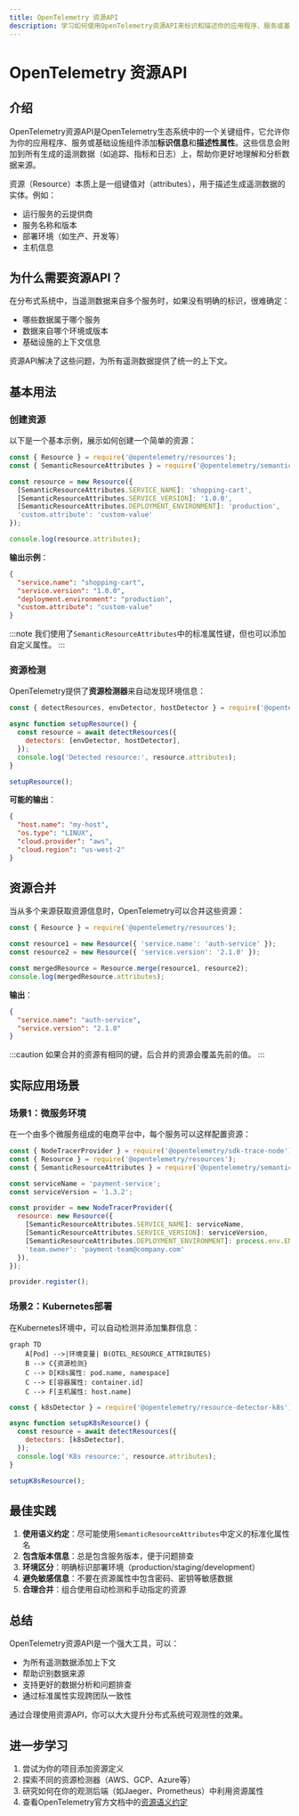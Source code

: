 ```yaml
---
title: OpenTelemetry 资源API
description: 学习如何使用OpenTelemetry资源API来标识和描述你的应用程序、服务或基础设施组件。
---
```


# OpenTelemetry 资源API

## 介绍

OpenTelemetry资源API是OpenTelemetry生态系统中的一个关键组件，它允许你为你的应用程序、服务或基础设施组件添加**标识信息**和**描述性属性**。这些信息会附加到所有生成的遥测数据（如追踪、指标和日志）上，帮助你更好地理解和分析数据来源。

资源（Resource）本质上是一组键值对（attributes），用于描述生成遥测数据的实体。例如：
- 运行服务的云提供商
- 服务名称和版本
- 部署环境（如生产、开发等）
- 主机信息

## 为什么需要资源API？

在分布式系统中，当遥测数据来自多个服务时，如果没有明确的标识，很难确定：
- 哪些数据属于哪个服务
- 数据来自哪个环境或版本
- 基础设施的上下文信息

资源API解决了这些问题，为所有遥测数据提供了统一的上下文。

## 基本用法

### 创建资源

以下是一个基本示例，展示如何创建一个简单的资源：

```javascript
const { Resource } = require('@opentelemetry/resources');
const { SemanticResourceAttributes } = require('@opentelemetry/semantic-conventions');

const resource = new Resource({
  [SemanticResourceAttributes.SERVICE_NAME]: 'shopping-cart',
  [SemanticResourceAttributes.SERVICE_VERSION]: '1.0.0',
  [SemanticResourceAttributes.DEPLOYMENT_ENVIRONMENT]: 'production',
  'custom.attribute': 'custom-value'
});

console.log(resource.attributes);
```

**输出示例**：
```json
{
  "service.name": "shopping-cart",
  "service.version": "1.0.0",
  "deployment.environment": "production",
  "custom.attribute": "custom-value"
}
```

:::note
我们使用了`SemanticResourceAttributes`中的标准属性键，但也可以添加自定义属性。
:::

### 资源检测

OpenTelemetry提供了**资源检测器**来自动发现环境信息：

```javascript
const { detectResources, envDetector, hostDetector } = require('@opentelemetry/resources');

async function setupResource() {
  const resource = await detectResources({
    detectors: [envDetector, hostDetector],
  });
  console.log('Detected resource:', resource.attributes);
}

setupResource();
```

**可能的输出**：
```json
{
  "host.name": "my-host",
  "os.type": "LINUX",
  "cloud.provider": "aws",
  "cloud.region": "us-west-2"
}
```

## 资源合并

当从多个来源获取资源信息时，OpenTelemetry可以合并这些资源：

```javascript
const { Resource } = require('@opentelemetry/resources');

const resource1 = new Resource({ 'service.name': 'auth-service' });
const resource2 = new Resource({ 'service.version': '2.1.0' });

const mergedResource = Resource.merge(resource1, resource2);
console.log(mergedResource.attributes);
```

**输出**：
```json
{
  "service.name": "auth-service",
  "service.version": "2.1.0"
}
```

:::caution
如果合并的资源有相同的键，后合并的资源会覆盖先前的值。
:::

## 实际应用场景

### 场景1：微服务环境

在一个由多个微服务组成的电商平台中，每个服务可以这样配置资源：

```javascript
const { NodeTracerProvider } = require('@opentelemetry/sdk-trace-node');
const { Resource } = require('@opentelemetry/resources');
const { SemanticResourceAttributes } = require('@opentelemetry/semantic-conventions');

const serviceName = 'payment-service';
const serviceVersion = '1.3.2';

const provider = new NodeTracerProvider({
  resource: new Resource({
    [SemanticResourceAttributes.SERVICE_NAME]: serviceName,
    [SemanticResourceAttributes.SERVICE_VERSION]: serviceVersion,
    [SemanticResourceAttributes.DEPLOYMENT_ENVIRONMENT]: process.env.ENV || 'development',
    'team.owner': 'payment-team@company.com'
  }),
});

provider.register();
```

### 场景2：Kubernetes部署

在Kubernetes环境中，可以自动检测并添加集群信息：

```mermaid
graph TD
    A[Pod] -->|环境变量| B(OTEL_RESOURCE_ATTRIBUTES)
    B --> C{资源检测}
    C --> D[K8s属性: pod.name, namespace]
    C --> E[容器属性: container.id]
    C --> F[主机属性: host.name]
```

```javascript
const { k8sDetector } = require('@opentelemetry/resource-detector-k8s');

async function setupK8sResource() {
  const resource = await detectResources({
    detectors: [k8sDetector],
  });
  console.log('K8s resource:', resource.attributes);
}

setupK8sResource();
```

## 最佳实践

1. **使用语义约定**：尽可能使用`SemanticResourceAttributes`中定义的标准化属性名
2. **包含版本信息**：总是包含服务版本，便于问题排查
3. **环境区分**：明确标识部署环境（production/staging/development）
4. **避免敏感信息**：不要在资源属性中包含密码、密钥等敏感数据
5. **合理合并**：组合使用自动检测和手动指定的资源

## 总结

OpenTelemetry资源API是一个强大工具，可以：

- 为所有遥测数据添加上下文
- 帮助识别数据来源
- 支持更好的数据分析和问题排查
- 通过标准属性实现跨团队一致性

通过合理使用资源API，你可以大大提升分布式系统可观测性的效果。

## 进一步学习

1. 尝试为你的项目添加资源定义
2. 探索不同的资源检测器（AWS、GCP、Azure等）
3. 研究如何在你的观测后端（如Jaeger、Prometheus）中利用资源属性
4. 查看OpenTelemetry官方文档中的[资源语义约定](https://opentelemetry.io/docs/reference/specification/resource/semantic_conventions/)